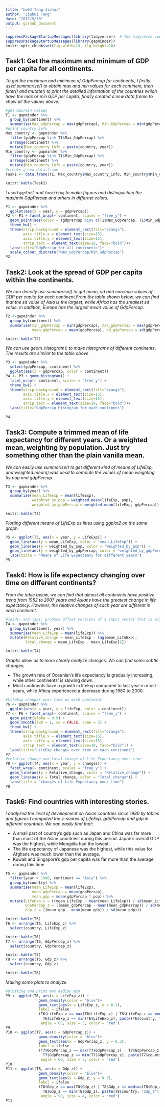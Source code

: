 ```yaml
---
title: "hw03-Tang-Jiahui"
author: "Jiahui Tang"
date: "2017/9/30"
output: github_document
---
```


```r
suppressPackageStartupMessages(library(tidyverse))  # The tidyverse contains ggplot2!
suppressPackageStartupMessages(library(gapminder))
knitr::opts_chunk$set(fig.width=13, fig.height=10)
```

## Task1: Get the maximum and minimum of GDP per capita for all continents.

*To get the maximum and minimum of GdpPercap for continents, I firstly used summarise() to obtain max and min values for each continent, then filter() and mutate() to print the detailed information of the countries which have the max or min GDP per capita, finally created a new data.frame to show all the values above.*
```r
#get max/min values
T1 <- gapminder %>% 
  group_by(continent) %>% 
  summarise(Max_GdpPercap = max(gdpPercap), Min_GdpPercap = min(gdpPercap))
#print country info
Max_country <- gapminder %>% 
  filter(gdpPercap %in% T1$Max_GdpPercap) %>% 
  arrange(continent) %>% 
  mutate(Max_country_info = paste(country, year))
Min_country <- gapminder %>% 
  filter(gdpPercap %in% T1$Min_GdpPercap) %>% 
  arrange(continent) %>% 
  mutate(Min_country_info = paste(country, year))
#create a new data.frame
Task1 <- data.frame(T1, Max_country$Max_country_info, Min_country$Min_country_info)

knitr::kable(Task1)
```

*I used `ggplot2` and `facetting` to make figures and distinguished the max/min GdpPercap and others in differnet colors.*

```r
P1 <- gapminder %>% 
  ggplot(aes(x = year, y = gdpPercap))
P2 <- P1 + facet_wrap(~ continent, scales = "free_y") +
  geom_point(aes(color = (gdpPercap %in% c(T1$Max_GdpPercap, T1$Min_GdpPercap))), size = 5, alpha = 0.5) +
  theme_bw() +
  theme(strip.background = element_rect(fill="orange"),
        axis.title.x = element_text(size=15),
        axis.title.y = element_text(size=15),
        strip.text = element_text(size=18, face="bold"))+
  labs(title="GdpPercap for all continents")+
  scale_colour_discrete("Max_GdpPercap/Min_GdpPercap")
P2
```

## Task2: Look at the spread of GDP per capita within the continents.

*We can directly use summarise() to get mean, sd and max/min values of GDP per capita for each continent.From the table shown below, we can find that the sd value of Asia is the largest, while Africa has the smallest sd value. In addition, Europe has the largest mean value of GdpPercap.*

```r
T2 <-gapminder %>% 
  group_by(continent) %>% 
  summarise(min_gdpPercap = min(gdpPercap), max_gdpPercap = max(gdpPercap),
            mean_gdpPercap = mean(gdpPercap), sd_gdpPercap = sd(gdpPercap))

knitr::kable(T2)
```

*We can use geom_histogram() to make histograms of different continents. The results are similar to the table above.*

```r
P3 <- gapminder %>%
  select(gdpPercap, continent) %>% 
  ggplot(aes(x = gdpPercap, color = continent))
P4 <- P3 + geom_histogram() +
  facet_wrap(~ continent, scales = "free_y") +
  theme_bw() +
  theme(strip.background = element_rect(fill="orange"),
        axis.title.x = element_text(size=15),
        axis.title.y = element_text(size=15),
        strip.text = element_text(size=18, face="bold"))+
  labs(title="GdpPercap histogram for each continent")
  
P4
```

## Task3: Compute a trimmed mean of life expectancy for different years. Or a weighted mean, weighting by population. Just try something other than the plain vanilla mean.

*We can easily use summarise() to get different kind of means of LifeExp, and weighted.mean() was uesd to compute the values of mean weighting by pop and gdpPercap.*

```r
T3 <- gapminder %>% 
  group_by(year) %>% 
  summarise(mean_LifeExp = mean(lifeExp), 
            weighted_by_pop = weighted.mean(lifeExp, pop),
            weighted_by_gdpPercap = weighted.mean(lifeExp, gdpPercap))

knitr::kable(T3)
```

*Plotting different means of LifeExp as lines using ggplot2 on the same graph.*

```r
P5 <- ggplot(T3, aes(x = year, y = LifeExp)) +
  geom_line(aes(y = mean_LifeExp, color = "mean_LifeExp")) +
  geom_line(aes(y = weighted_by_pop, color = "weighted_by_pop")) +
  geom_line(aes(y = weighted_by_gdpPercap, color = "weighted_by_gdpPercap")) +
  labs(title = "Means of Life Expectancy for different years")
P5
```

## Task4: How is life expectancy changing over time on different continents?

*From the table below, we can find that almost all continents have positive trend from 1952 to 2007 years and Asians have the greatest change in life expectancy. However, the relative changes of each year are different in each continent.*
```r
#lead() and lag() produce offset versions of a input vector that is either ahead of or behind the original vector
T4 <- gapminder %>% 
  group_by(continent, year) %>% 
  summarise(mean_LifeExp = mean(lifeExp)) %>% 
  mutate(Relative_change = mean_LifeExp - lag(mean_LifeExp), 
         Total_change = mean_LifeExp - mean_LifeExp[1])

knitr::kable(T4)
```

*Graphs allow us to more clearly analyze changes. We can find some subtle changes:*

+ The growth rate of Oceanian's life expectancy is gradually increasing, while other continents' is slowing down.
+ Most continents have a growth in lifeExp compared to last year in most years, while Afirca experienced a decrease during 1980 to 2000.
```r
#LifeExp changes over time on each continent
P6 <- gapminder %>% 
  ggplot(aes(x = year, y = lifeExp, color = continent)) 
P7 <- P6 + facet_wrap(~ continent, scales = "free_y") +
  geom_point(alpha = 0.5) +
  geom_smooth(lwd = 1, se = FALSE, span = 5) +
  theme_bw() +
  theme(strip.background = element_rect(fill="orange"),
        axis.title.x = element_text(size=15),
        axis.title.y = element_text(size=15),
        strip.text = element_text(size=18, face="bold")) +
  labs(title="LifeExp changes over time on each continent")
P7
#relative change and total change of Life Expectancy over time
P8 <- ggplot(T4, aes(x = year, y = changes)) +
  facet_wrap(~ continent, scales = "free_y") +
  geom_line(aes(y = Relative_change, color = "Relative_change")) +
  geom_line(aes(y = Total_change, color = "Total_change")) +
  labs(title = "changes of Life Expectancy over time")
P8
```

## Task6: Find countries with interesting stories. 

*I analyzed the level of development on Asian countries since 1980 by tables and figures.I computed the z-scores of LifeExp, gdpPercap and gdp in different countries. We can easily find that:*

+ A small part of country's gdp such as Japan and China was far more than most of the Asian countries' during this period. Japan's overall GDP was the highest, while Mongolia had the lowest.
+ The life expectancy of Japanese was the highest, while this value for Afghans was much lower than the average.
+ Kuwait and Singapore's gdp per capita was far more than the average during this time.

```r
T5 <- gapminder %>% 
  filter(year > 1980, continent == "Asia") %>% 
  group_by(country) %>% 
  summarise(mean_LifeExp = mean(lifeExp), 
            mean_gdpPercap = mean(gdpPercap),
            mean_gdp = mean(gdpPercap * pop)) %>% 
  mutate(LifeExp_z = ((mean_LifeExp - mean(mean_LifeExp)) / sd(mean_LifeExp)),
         GdpPercap_z = ((mean_gdpPercap - mean(mean_gdpPercap)) / sd(mean_gdpPercap)),
         Gdp_z = ((mean_gdp - mean(mean_gdp)) / sd(mean_gdp)))

knitr::kable(T5)
T6 <- arrange(T5, LifeExp_z) %>% 
  select(country, LifeExp_z)

knitr::kable(T6)
T7 <- arrange(T5, GdpPercap_z) %>% 
  select(country, GdpPercap_z)

knitr::kable(T7)
T8 <- arrange(T5, Gdp_z) %>% 
  select(country, Gdp_z)

knitr::kable(T8)
```

*Making some plots to analyze.*
```r
#plotting and print max median min 
P9 <- ggplot(T6, aes(x = LifeExp_z)) +
               geom_density(color = "blue")+
               geom_text(aes(x = LifeExp_z, y = 0.3), 
               label = ifelse
               (T6$LifeExp_z == max(T6$LifeExp_z) | T6$LifeExp_z == median(T6$LifeExp_z)|
                 T6$LifeExp_z == min(T6$LifeExp_z), paste(T6$country, "\n LifeExp_z"), NA),
                angle = 60, size = 5, color = "red")
P9
P10 <- ggplot(T7, aes(x = GdpPercap_z)) +
               geom_density(color = "blue")+
               geom_text(aes(x = GdpPercap_z, y = 0.3), 
               label = ifelse
               (T7$GdpPercap_z == max(T7$GdpPercap_z) | T7$GdpPercap_z == median(T7$GdpPercap_z)|
                 T7$GdpPercap_z == min(T7$GdpPercap_z), paste(T7$country, "\n GdpPercap_z"), NA),
                angle = 60, size = 5, color = "red")
P10
P11 <- ggplot(T8, aes(x = Gdp_z)) +
               geom_density(color = "blue")+
               geom_text(aes(x = Gdp_z, y = 0.3), 
               label = ifelse
               (T8$Gdp_z == max(T8$Gdp_z) | T8$Gdp_z == median(T8$Gdp_z)|
                 T8$Gdp_z == min(T8$Gdp_z), paste(T8$country, "Gdp_z"), NA),
                angle = 90, size = 4, color = "red")
P11
```

